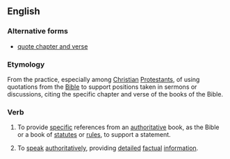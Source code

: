 ==English==

===Alternative forms===
* [[quote chapter and verse]]

===Etymology===
From the practice, especially among [[Christian]] [[Protestant]]s, of using quotations from the [[Bible]] to support positions taken in sermons or discussions, citing the specific chapter and verse of the books of the Bible.

===Verb===
{{head|en|verb}}

# To provide [[specific]] references from an [[authoritative]] book, as the Bible or a book of [[statutes]] or [[rule]]s, to support a statement.
# {{lb|en|idiomatic}} To [[speak]] [[authoritatively]], providing [[detail]]ed [[factual]] [[information]].